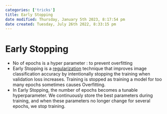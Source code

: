 ```yaml
---
categories: ['tricks']
title: Early Stopping
date modified: Thursday, January 5th 2023, 8:17:54 pm
date created: Tuesday, July 26th 2022, 8:33:15 pm
---
```


# Early Stopping
- No of epochs is a hyper parameter : to prevent overfitting
- Early Stopping is a [regularization](regularization.qmd) technique that improves image classification accuracy by intentionally stopping the training when validation loss increases. Training is stopped as training a model for too many epochs sometimes causes Overfitting.
- In Early Stopping, the number of epochs becomes a tunable hyperparameter. We continuously store the best parameters during training, and when these parameters no longer change for several epochs, we stop training.



